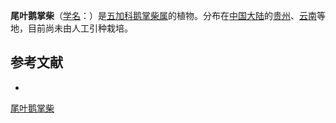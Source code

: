 {{Speciesbox
| name = 尾叶鹅掌柴
| status = 
| status_system = 
| image = 
| genus = Schefflera
| species = producta
| authority = (Dunn)
}}

'''尾叶鹅掌柴'''（[[学名|学名]]：{{lang|la|''Schefflera producta''}}）是[[五加科|五加科]][[鹅掌柴属|鹅掌柴属]]的植物。分布在[[中国大陆|中国大陆]]的[[贵州|贵州]]、[[云南|云南]]等地，目前尚未由人工引种栽培。

== 参考文献 ==
<div class="references-small">
* {{cite web| url =http://www.bioinfo.cn/db05/KmzwSpecies.php?action=view&id=29637| title =尾叶鹅掌柴| work =《中国高等植物数据库全库》| publisher =中国科学院微生物研究所| author =昆明植物研究所| accessdate =2009-02-26| deadurl =yes| archiveurl =https://web.archive.org/web/20160305025734/http://www.bioinfo.cn/db05/KmzwSpecies.php?action=view&id=29637| archivedate =2016-03-05}}
</div>
{{Taxonbar|from=Q11041718}}

[[Category:鹅掌柴属|尾叶鹅掌柴]]


{{Apiales-stub}}